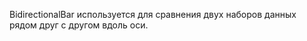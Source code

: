 
<RemadeInfo
  commponentName="BidirectionalBar"
  apiUrl="https://charts.ant.design/en/api/plots/bidirectional-bar"
/>

BidirectionalBar используется для сравнения двух наборов данных рядом друг с другом вдоль оси.

<BidirectionalBarExample />
